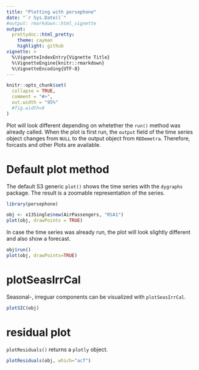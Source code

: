 ```yaml
---
title: "Plotting with persephone"
date: "`r Sys.Date()`"
#output: rmarkdown::html_vignette
output:
  prettydoc::html_pretty:
    theme: cayman
    highlight: github
vignette: >
  %\VignetteIndexEntry{Vignette Title}
  %\VignetteEngine{knitr::rmarkdown}
  %\VignetteEncoding{UTF-8}
---
```


```r
knitr::opts_chunk$set(
  collapse = TRUE,
  comment = "#>",
  out.width = "95%"
  #fig.width=9
)
```

Plot will look different depending on whetether the `run()` method was already 
called. When the plot is first run, the `output` field of the time series object
changes from `NULL` to the output object from `RDDemetra`. Therefore, forcasts
and other Plots are available.

# Default plot method

The default S3 generic `plot()` shows the time series with the `dygraphs` 
package. The result is a zoomable representation of the series.

```r
library(persephone)

obj <- x13Single$new(AirPassengers, "RSA1")
plot(obj, drawPoints = TRUE)
```

In case the time series was already run, the plot will look slightly different
and also show a forecast.

```r
obj$run()
plot(obj, drawPoints=TRUE)
```


# plotSeasIrrCal

Seasonal-, irreguar components can be visualized with `plotSeasIrrCal`.

```r
plotSIC(obj)
```

# residual plot

`plotResiduals()` returns a `plotly` object.

```r
plotResiduals(obj, which="acf")
```

